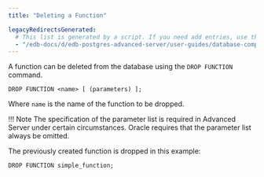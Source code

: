```yaml
---
title: "Deleting a Function"

legacyRedirectsGenerated:
  # This list is generated by a script. If you need add entries, use the `legacyRedirects` key.
  - "/edb-docs/d/edb-postgres-advanced-server/user-guides/database-compatibility-stored-procedural-language-guide/13/deleting_a_function.html"
---
```


<div id="deleting_a_function" class="registered_link"></div>

A function can be deleted from the database using the `DROP FUNCTION` command.

```text
DROP FUNCTION <name> [ (parameters) ];
```

Where `name` is the name of the function to be dropped.

!!! Note
    The specification of the parameter list is required in Advanced Server under certain circumstances. Oracle requires that the parameter list always be omitted.

The previously created function is dropped in this example:

```text
DROP FUNCTION simple_function;
```
